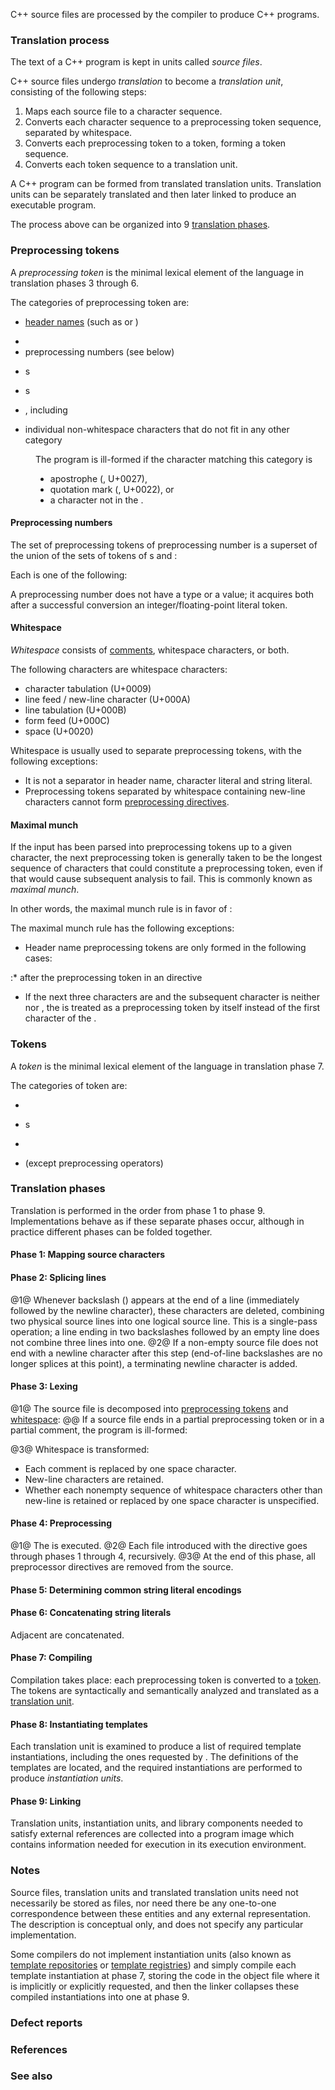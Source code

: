 {{title|Phases of translation}}
{{cpp/language/basics/navbar}}
C++ source files are processed by the compiler to produce C++ programs. 

===Translation process===
The text of a C++ program is kept in units called ''source files''.

C++ source files undergo ''translation'' to become a ''translation unit'', consisting of the following steps:
# Maps each source file to a character sequence.
# Converts each character sequence to a preprocessing token sequence, separated by whitespace.
# Converts each preprocessing token to a token, forming a token sequence.
# Converts each token sequence to a translation unit.

A C++ program can be formed from translated translation units. Translation units can be separately translated and then later linked to produce an executable program.

The process above can be organized into 9 [[#Translation phases|translation phases]].

===Preprocessing tokens===
A ''preprocessing token'' is the minimal lexical element of the language in translation phases 3 through 6.

The categories of preprocessing token are:
* [[cpp/preprocessor/include|header names]] (such as {{c|&lt;iostream&gt;}} or {{c|"myfile.h"}})
{{rrev|since=c++20|
* placeholder tokens produced by preprocessing {{rlp|modules|{{c/core|import}} and {{c/core|module}} directives}} (i.e. {{c|import XXX;}} and {{c|module XXX;}})
}}
* {{rlp|identifiers}}
* preprocessing numbers (see below)
* {{rlp|character literal}}s{{rev inl|since=c++11|, including {{rlp|user literal|user-defined}} character literals}}
* {{rlp|string literal}}s{{rev inl|since=c++11|, including {{rlp|user literal|user-defined}} string literals}}
* {{rlp|punctuators|operators and punctuators}}, including {{rlp|operator alternative|alternative tokens}}
* individual non-whitespace characters that do not fit in any other category
: The program is ill-formed if the character matching this category is
:* apostrophe ({{c|'}}, U+0027),
:* quotation mark ({{c|"}}, U+0022), or
:* a character not in the {{rlp|charset|basic character set}}.

====Preprocessing numbers====
The set of preprocessing tokens of preprocessing number is a superset of the union of the sets of tokens of {{rlp|integer literal}}s and {{rlp|floating literal|floating-point literals}}:
{{sdsc begin}}
{{sdsc|
{{ttb|.}}{{mark optional}} {{spar|digit}} {{spar optional|pp-continue-seq}}
}}
{{sdsc end}}

{{par begin}}
{{par|{{spar|digit}}|one of digits 0-9}}
{{par|{{spar|pp-continue-seq}}|a sequence of {{spar sep|pp-continue}}s}}
{{par end}}

Each {{spar|pp-continue}} is one of the following:
{{sdsc begin}}
{{sdsc|num=1|
{{spar|identifier-continue}}
}}
{{sdsc|num=2|
{{spar|exp-char}} {{spar|sign-char}}
}}
{{sdsc|num=3|
{{ttb|.}}
}}
{{sdsc|num=4|notes={{mark since c++14}}|
{{ttb|’}} {{spar|digit}}
}}
{{sdsc|num=5|notes={{mark since c++14}}|
{{ttb|’}} {{spar|nondigit}}
}}
{{sdsc end}}

{{par begin}}
{{par|{{spar|identifier-continue}}|any non-first character of a valid {{rlp|identifiers|identifier}}}}
{{par|{{spar|exp-char}}|one of{{rev inl|since=c++11| {{ttb|P}}, {{ttb|p}},}} {{ttb|E}} and {{ttb|e}}}}
{{par|{{spar|sign-char}}|one of {{ttb|+}} and {{ttb|-}}}}
{{par|{{spar|digit}}|one of digits 0-9}}
{{par|{{spar|nondigit}}|one of Latin letters A/a-Z/z and underscore}}
{{par end}}

A preprocessing number does not have a type or a value; it acquires both after a successful conversion an integer/floating-point literal token.

====Whitespace====
''Whitespace'' consists of [[cpp/comment|comments]], whitespace characters, or both.

The following characters are whitespace characters:
* character tabulation (U+0009)
* line feed / new-line character (U+000A)
* line tabulation (U+000B)
* form feed (U+000C)
* space (U+0020)

Whitespace is usually used to separate preprocessing tokens, with the following exceptions:
* It is not a separator in header name, character literal and string literal.
* Preprocessing tokens separated by whitespace containing new-line characters cannot form [[cpp/preprocessor|preprocessing directives]].

{{source|
#include "my header"        // OK, using a header name containing whitespace

#include/*hello*/&lt;iostream&gt; // OK, using a comment as whitespace

#include
&lt;iostream&gt; // Error: #include cannot span across multiple lines

"str ing"  // OK, a single preprocessing token (string literal)
' '        // OK, a single preprocessing token (character literal)
}}

{{anchor|maximal munch}}
====Maximal munch====
If the input has been parsed into preprocessing tokens up to a given character, the next preprocessing token is generally taken to be the longest sequence of characters that could constitute a preprocessing token, even if that would cause subsequent analysis to fail. This is commonly known as ''maximal munch''. 
{{source|1=
int foo = 1;
int bar = 0xE+foo;   // Error: invalid preprocessing number 0xE+foo
int baz = 0xE + foo; // OK
}}

In other words, the maximal munch rule is in favor of {{rlpsd|punctuators#Multi-character operators and punctuators}}:
{{source|1=
int foo = 1;
int bar = 2;

int num1 = foo+++++bar; // Error: treated as “foo++ ++ +baz”, not “foo++ + ++baz”
int num2 = -----foo;    // Error: treated as “-- -- -foo”, not “- -- --foo”
}}

The maximal munch rule has the following exceptions:
* Header name preprocessing tokens are only formed in the following cases:
:* after the {{c|include}} preprocessing token in an [[cpp/preprocessor/include|{{c/core|#include}}]] directive
{{rev begin}}
{{rev|since=c++17|
:* in a {{ltt|cpp/preprocessor/include|__has_include}} expression
}}
{{rev|since=c++20|
:* after the {{c|import}} preprocessing token in an [[cpp/language/modules#Syntax|{{c/core|import}}]] directive
}}
{{rev end}}
{{source|
std::vector&lt;int&gt; x; // OK, “int” is not a header name
}}
* If the next three characters are {{c|&lt;::}} and the subsequent character is neither {{c|:}} nor {{c|&gt;}}, the {{c|&lt;}} is treated as a preprocessing token by itself instead of the first character of the {{rlp|operator alternative|alternative token}} {{c|&lt;:}}.
{{source|1=
struct Foo { static const int v = 1; };
std::vector&lt;::Foo&gt; x;  // OK, &lt;: not taken as the alternative token for [
extern int y&lt;::&gt;;      // OK, same as “extern int y[];”
int z&lt;:::Foo::value:&gt;; // OK, same as “int z[::Foo::value];”
}}
{{rrev|since=c++11|
* If the next two characters are {{c|&gt;&gt;}} and one of the {{c|&gt;}} character can complete a {{rlp|templates#Template identifiers|template identifier}}, the character is treated as a preprocessing token alone instead of being part of the preprocessing token {{c|&gt;&gt;}}.
{{source|
template&lt;int i&gt; class X { /* ... */ };
template&lt;class T&gt; class Y { /* ... */ };

Y&lt;X&lt;1&gt;&gt; x3;      // OK, declares a variable “x3” of type “Y&lt;X&lt;1&gt; &gt;”
Y&lt;X&lt;6&gt;&gt;1&gt;&gt; x4;   // Syntax error
Y&lt;X&lt;(6&gt;&gt;1)&gt;&gt; x5; // OK
}}
* If the next character begins a sequence of characters that could be the prefix and initial double quote of a {{rlp|string literal#Raw string literals|raw string literal}}, the next preprocessing token is a raw string literal. The literal consists of the shortest sequence of characters that matches the raw-string pattern.
{{source|1=
#define R "x"
const char* s = R"y";         // ill-formed raw string literal, not "x" "y"
const char* s2 = R"(a)" "b)"; // a raw string literal followed by a normal string literal
}}
}}

===Tokens===
A ''token'' is the minimal lexical element of the language in translation phase 7.

The categories of token are:
* {{rlp|identifiers}}
* {{lt|cpp/keyword}}s
* {{rlpsd|expressions#Literals}}
* {{rlp|punctuators|operators and punctuators}} (except preprocessing operators)

===Translation phases===
Translation is performed {{rlp|as if}} in the order from phase 1 to phase 9. Implementations behave as if these separate phases occur, although in practice different phases can be folded together.

{{anchor|Phase 1}}
====Phase 1: Mapping source characters====
{{rev begin}}
{{rev|until=c++23|
@1@ The individual bytes of the source code file are mapped (in implementation-defined manner) to the characters of the {{rlp|charset#Basic source character set|basic source character set}}. In particular, OS-dependent end-of-line indicators are replaced by newline characters.

@2@ {{rev inl|since=c++11|The set of source file characters accepted is implementation-defined}}. Any source file character that cannot be mapped to a character in the {{rlp|charset#Basic source character set|basic source character set}} is replaced by its {{rlp|escape|universal character name}} (escaped with {{tt|\u}} or {{tt|\U}}) or by some implementation-defined form that is handled equivalently. 

{{rrev|until=c++17|
@3@ {{rlp|operator alternative|Trigraph sequences}} are replaced by corresponding single-character representations.
}}
}}
{{rev|since=c++23|
Input files that are a sequence of UTF-8 code units (UTF-8 files) are guaranteed to be supported. The set of other supported kinds of input files is implementation-defined. If the set is non-empty, the kind of an input file is determined in an implementation-defined manner that includes a means of designating input files as UTF-8 files, independent of their content (recognizing the byte order mark is not sufficient).
* If an input file is determined to be a UTF-8 file, then it shall be a well-formed UTF-8 code unit sequence and it is decoded to produce a sequence of Unicode scalar values. A sequence of {{rlp|charset#Translation character set|translation character set}} elements is then formed by mapping each Unicode scalar value to the corresponding translation character set element. In the resulting sequence, each pair of characters in the input sequence consisting of carriage return (U+000D) followed by line feed (U+000A), as well as each carriage return (U+000D) not immediately followed by a line feed (U+000A), is replaced by a single new-line character.
* For any other kind of input file supported by the implementation, characters are mapped (in implementation-defined manner) to a sequence of translation character set elements. In particular, OS-dependent end-of-line indicators are replaced by new-line characters.
}}
{{rev end}}

{{anchor|Phase 2}}
====Phase 2: Splicing lines====
@1@ {{rev inl|since=c++23|If the first translation character is byte order mark (U+FEFF), it is deleted. }}Whenever backslash ({{c|\}}) appears at the end of a line (immediately followed by {{rev inl|since=c++23|zero or more whitespace characters other than new-line followed by}} the newline character), these characters are deleted, combining two physical source lines into one logical source line. This is a single-pass operation; a line ending in two backslashes followed by an empty line does not combine three lines into one.
@2@ If a non-empty source file does not end with a newline character after this step (end-of-line backslashes are no longer splices at this point), a terminating newline character is added.

{{anchor|Phase 3}}
====Phase 3: Lexing====
@1@ The source file is decomposed into [[#Preprocessing tokens|preprocessing tokens]] and [[#Whitespace|whitespace]]:
{{source|
// The following #include directive can de decomposed into 5 preprocessing tokens:

//     punctuators (#, &lt; and &gt;)
//          │
// ┌────────┼────────┐
// │        │        │
   #include &lt;iostream&gt;
//     │        │
//     │        └── header name (iostream)
//     │
//     └─────────── identifier (include)
}}
@@ If a source file ends in a partial preprocessing token or in a partial comment, the program is ill-formed:
{{source|
// Error: partial string literal
"abc
}}
{{source|
// Error: partial comment
/* comment
}}

{{rrev|since=c++23|
@@ As characters from the source file are consumed to form the next preprocessing token (i.e., not being consumed as part of a comment or other forms of whitespace), universal character names are recognized and replaced by the designated element of the {{rlpsd|charset#Translation character set}}, except when matching a character sequence in one of the following preprocessing tokens:
:* a character literal ({{spar|c-char-sequence}})
:* a string literal ({{spar|s-char-sequence}} and {{spar|r-char-sequence}}), excluding delimiters ({{spar|d-char-sequence}})
:* a header name ({{spar|h-char-sequence}} and {{spar|q-char-sequence}})
}}


{{rrev|since=c++11|
@2@ Any transformations performed during{{rev inl|until=c++23| phase 1 and}} phase 2 between the initial and the final double quote of any {{rlp|string literal|raw string literal}} are reverted.
}}

@3@ Whitespace is transformed:
* Each comment is replaced by one space character.
* New-line characters are retained.
* Whether each nonempty sequence of whitespace characters other than new-line is retained or replaced by one space character is unspecified.

{{anchor|Phase 4}}
====Phase 4: Preprocessing====
@1@ The {{lt|cpp/preprocessor}} is executed.
@2@ Each file introduced with the [[cpp/preprocessor/include|{{c/core|#include}}]] directive goes through phases 1 through 4, recursively.
@3@ At the end of this phase, all preprocessor directives are removed from the source.

{{anchor|Phase 5}}
====Phase 5: Determining common string literal encodings====
{{rev begin}}
{{rev|until=c++23|
@1@ All characters in {{rlp|character literal}}s and {{rlp|string literal}}s are converted from the source character set to the {{rlp|charset#Code unit and literal|encoding|literal encoding}} (which may be a multibyte character encoding such as UTF-8, as long as the 96 characters of the {{rlp|charset#Basic character set|basic character set}} have single-byte representations).
@2@ {{rlp|escape|Escape sequences}} and universal character names in character literals and non-raw string literals are expanded and converted to the literal encoding.
If the character specified by a universal character name cannot be encoded as a single code point in the corresponding literal encoding, the result is implementation-defined, but is guaranteed not to be a null (wide) character.
}}
{{rev|since=c++23|
For a sequence of two or more adjacent {{rlp|string literal}} tokens, a common encoding prefix is determined as described {{rlp|string literal#Concatenation|here}}. Each such string literal token is then considered to have that common encoding prefix.
(Character conversion is moved to phase 3)
}}
{{rev end}}

{{anchor|Phase 6}}
====Phase 6: Concatenating string literals====
Adjacent {{rlp|string literal|string literals}} are concatenated.

{{anchor|Phase 7}}
====Phase 7: Compiling====
Compilation takes place: each preprocessing token is converted to a [[#Tokens|token]]. The tokens are syntactically and semantically analyzed and translated as a [[#Translation process|translation unit]].

{{anchor|Phase 8}}
====Phase 8: Instantiating templates====
Each translation unit is examined to produce a list of required template instantiations, including the ones requested by {{rlp|class template|explicit instantiations}}. The definitions of the templates are located, and the required instantiations are performed to produce ''instantiation units''.

{{anchor|Phase 9}}
====Phase 9: Linking====
Translation units, instantiation units, and library components needed to satisfy external references are collected into a program image which contains information needed for execution in its execution environment.

===Notes===
Source files, translation units and translated translation units need not necessarily be stored as files, nor need there be any one-to-one correspondence between these entities and any external representation. The description is conceptual only, and does not specify any particular implementation.

{{rrev|until=c++23|
The conversion performed at phase 5 can be controlled by command line options in some implementations: gcc and clang use {{c|-finput-charset}} to specify the encoding of the source character set, {{c|-fexec-charset}} and {{c|-fwide-exec-charset}} to specify the ordinary and wide literal encodings respectively, while Visual Studio 2015 Update 2 and later uses {{c|/source-charset}} and {{c|/execution-charset}} to specify the source character set and literal encoding respectively.
}}

Some compilers do not implement instantiation units (also known as [https://docs.oracle.com/cd/E18659_01/html/821-1383/bkagr.html#scrolltoc template repositories] or [http://www-01.ibm.com/support/knowledgecenter/SSXVZZ_12.1.0/com.ibm.xlcpp121.linux.doc/compiler_ref/fcat_template.html?lang=en template registries]) and simply compile each template instantiation at phase 7, storing the code in the object file where it is implicitly or explicitly requested, and then the linker collapses these compiled instantiations into one at phase 9.

===Defect reports===
{{dr list begin}}
{{dr list item|wg=cwg|dr=787|std=C++98|before=the behavior was undefined if a non-empty source file does&lt;br&gt;not end with a newline character at the end of phase 2|after=add a terminating newline&lt;br&gt;character in this case}}
{{dr list item|wg=cwg|dr=1104|std=C++98|before=the alternative token {{c|&lt;:}} caused {{c|std::vector&lt;::std::string&gt;}}&lt;br&gt;to be treated as {{c|std::vector[:std::string&gt;}}|after=added an additional lexing&lt;br&gt;rule to address this case}}
{{dr list item|wg=cwg|dr=1775|std=C++11|before=forming a universal character name inside a raw&lt;br&gt;string literal in phase 2 resulted in undefined behavior|after=made well-defined}}
{{dr list item|wg=cwg|dr=2747|std=C++98|before=phase 2 checked the end-of-file splice after splicing, this is unnecessary|after=removed the check}}
{{dr list item|paper=P2621R3|std=C++98|before=universal character names were not allowed to&lt;br&gt;be formed by line splicing or token concatenation|after=allowed}}
{{dr list end}}

===References===
{{ref std c++23}}
{{ref std|section=5.2|title=Phases of translation|id=lex.phases}}
{{ref std end}}
{{ref std c++20}}
{{ref std|section=5.2|title=Phases of translation|id=lex.phases}}
{{ref std end}}
{{ref std c++17}}
{{ref std|section=5.2|title=Phases of translation|id=lex.phases}}
{{ref std end}}
{{ref std c++14}}
{{ref std|section=2.2|title=Phases of translation|id=lex.phases}}
{{ref std end}}
{{ref std c++11}}
{{ref std|section=2.2|title=Phases of translation|id=lex.phases}}
{{ref std end}}
{{ref std c++03}}
{{ref std|section=2.1|title=Phases of translation|id=lex.phases}}
{{ref std end}}
{{ref std c++98}}
{{ref std|section=2.1|title=Phases of translation|id=lex.phases}}
{{ref std end}}

===See also===
{{dsc begin}}
{{dsc see c|c/language/translation phases|Phases of translation|nomono=true}}
{{dsc end}}

{{langlinks|es|ja|pl|ru|zh}}
